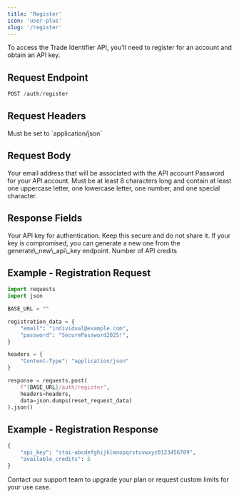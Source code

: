 ```yaml
---
title: 'Register'
icon: 'user-plus'
slug: '/register'
---
```


To access the Trade Identifier API, you'll need to register for an account and obtain an API key.

## Request Endpoint

```python
POST /auth/register
```

## Request Headers

<ParamField header="Content-Type" type="string" required>
  Must be set to `application/json`
</ParamField>

## Request Body

<ParamField body="email" type="string" required>
  Your email address that will be associated with the API account
</ParamField>

<ParamField body="password" type="string" required>
  Password for your API account. Must be at least 8 characters long and contain at least one uppercase letter, one lowercase letter, one number, and one special character.
</ParamField>

## Response Fields

<ResponseField name="api_key" type="string">
  Your API key for authentication. Keep this secure and do not share it. If your key is compromised, you can generate a new one from the generate\_new\_api\_key endpoint.
</ResponseField>

<ResponseField name="available_credits" type="int">
  Number of API credits
</ResponseField>

## Example - Registration Request

```python
import requests
import json

BASE_URL = ""

registration_data = {
    "email": "individual@example.com",
    "password": "SecurePassword2025!",
}

headers = {
    "Content-Type": "application/json"
}

response = requests.post(
    f"{BASE_URL}/auth/register",
    headers=headers,
    data=json.dumps(reset_request_data)
).json()

```

## Example - Registration Response

```python
{
    "api_key": "stai-abcdefghijklmnopqrstuvwxyz0123456789",
    "available_credits": 5
}
```

<Note>
  Contact our support team to upgrade your plan or request custom limits for your use case.
</Note>